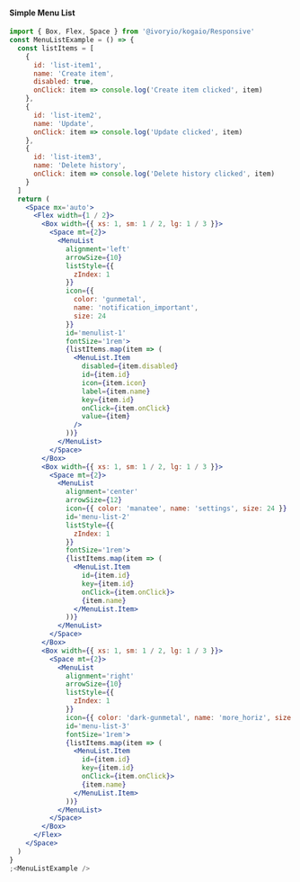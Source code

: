 #### Simple Menu List

```jsx
import { Box, Flex, Space } from '@ivoryio/kogaio/Responsive'
const MenuListExample = () => {
  const listItems = [
    {
      id: 'list-item1',
      name: 'Create item',
      disabled: true,
      onClick: item => console.log('Create item clicked', item)
    },
    {
      id: 'list-item2',
      name: 'Update',
      onClick: item => console.log('Update clicked', item)
    },
    {
      id: 'list-item3',
      name: 'Delete history',
      onClick: item => console.log('Delete history clicked', item)
    }
  ]
  return (
    <Space mx='auto'>
      <Flex width={1 / 2}>
        <Box width={{ xs: 1, sm: 1 / 2, lg: 1 / 3 }}>
          <Space mt={2}>
            <MenuList
              alignment='left'
              arrowSize={10}
              listStyle={{
                zIndex: 1
              }}
              icon={{
                color: 'gunmetal',
                name: 'notification_important',
                size: 24
              }}
              id='menulist-1'
              fontSize='1rem'>
              {listItems.map(item => (
                <MenuList.Item
                  disabled={item.disabled}
                  id={item.id}
                  icon={item.icon}
                  label={item.name}
                  key={item.id}
                  onClick={item.onClick}
                  value={item}
                />
              ))}
            </MenuList>
          </Space>
        </Box>
        <Box width={{ xs: 1, sm: 1 / 2, lg: 1 / 3 }}>
          <Space mt={2}>
            <MenuList
              alignment='center'
              arrowSize={12}
              icon={{ color: 'manatee', name: 'settings', size: 24 }}
              id='menu-list-2'
              listStyle={{
                zIndex: 1
              }}
              fontSize='1rem'>
              {listItems.map(item => (
                <MenuList.Item
                  id={item.id}
                  key={item.id}
                  onClick={item.onClick}>
                  {item.name}
                </MenuList.Item>
              ))}
            </MenuList>
          </Space>
        </Box>
        <Box width={{ xs: 1, sm: 1 / 2, lg: 1 / 3 }}>
          <Space mt={2}>
            <MenuList
              alignment='right'
              arrowSize={10}
              listStyle={{
                zIndex: 1
              }}
              icon={{ color: 'dark-gunmetal', name: 'more_horiz', size: 24 }}
              id='menu-list-3'
              fontSize='1rem'>
              {listItems.map(item => (
                <MenuList.Item
                  id={item.id}
                  key={item.id}
                  onClick={item.onClick}>
                  {item.name}
                </MenuList.Item>
              ))}
            </MenuList>
          </Space>
        </Box>
      </Flex>
    </Space>
  )
}
;<MenuListExample />
```
